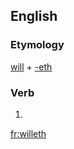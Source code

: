 ==English==

===Etymology===
[[will]] + [[-eth]]

===Verb===
{{head|en|verb form}}

# {{en-archaic third-person singular of|will}}

[[fr:willeth]]